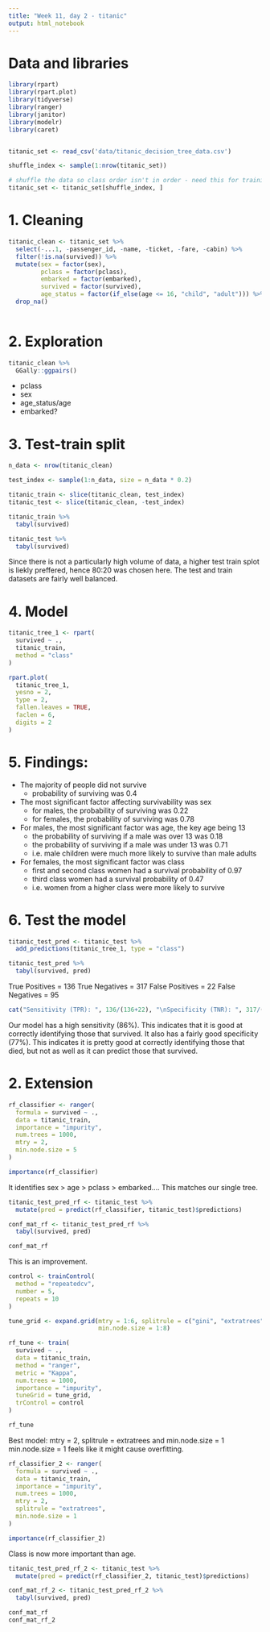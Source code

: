 ```yaml
---
title: "Week 11, day 2 - titanic"
output: html_notebook
---
```


# Data and libraries
```r
library(rpart)
library(rpart.plot)
library(tidyverse)
library(ranger)
library(janitor)
library(modelr)
library(caret)


titanic_set <- read_csv('data/titanic_decision_tree_data.csv')

shuffle_index <- sample(1:nrow(titanic_set))

# shuffle the data so class order isn't in order - need this for training/testing split later on 
titanic_set <- titanic_set[shuffle_index, ]
```

# 1. Cleaning
```r
titanic_clean <- titanic_set %>% 
  select(-...1, -passenger_id, -name, -ticket, -fare, -cabin) %>% 
  filter(!is.na(survived)) %>% 
  mutate(sex = factor(sex),
         pclass = factor(pclass),
         embarked = factor(embarked),
         survived = factor(survived),
         age_status = factor(if_else(age <= 16, "child", "adult"))) %>% 
  drop_na()
  
```
# 2. Exploration
```r
titanic_clean %>% 
  GGally::ggpairs()
```

* pclass
* sex
* age_status/age
* embarked?

# 3. Test-train split

```r
n_data <- nrow(titanic_clean)

test_index <- sample(1:n_data, size = n_data * 0.2)

titanic_train <- slice(titanic_clean, test_index)
titanic_test <- slice(titanic_clean, -test_index)
```

```r
titanic_train %>% 
  tabyl(survived)

titanic_test %>% 
  tabyl(survived)
```
Since there is not a particularly high volume of data, a higher test train splot is liekly preffered, hence 80:20 was chosen here.
The test and train datasets are fairly well balanced.

# 4. Model
```r
titanic_tree_1 <- rpart(
  survived ~ .,
  titanic_train,
  method = "class"
)

rpart.plot(
  titanic_tree_1,
  yesno = 2, 
  type = 2,
  fallen.leaves = TRUE, 
  faclen = 6, 
  digits = 2
)
```

# 5. Findings:

* The majority of people did not survive 
  - probability of surviving was 0.4
* The most significant factor affecting survivability was sex
  - for males, the probability of surviving was 0.22
  - for females, the probability of surviving was 0.78
* For males, the most significant factor was age, the key age being 13
  - the probability of surviving if a male was over 13 was 0.18
  - the probability of surviving if a male was under 13 was 0.71
  - i.e. male children were much more likely to survive than male adults
* For females, the most significant factor was class
  - first and second class women had a survival probability of 0.97
  - third class women had a survival probability of 0.47
  - i.e. women from a higher class were more likely to survive
  
# 6. Test the model

```r
titanic_test_pred <- titanic_test %>% 
  add_predictions(titanic_tree_1, type = "class")

titanic_test_pred %>% 
  tabyl(survived, pred)
```
True Positives = 136
True Negatives = 317
False Positives = 22
False Negatives = 95

```r
cat("Sensitivity (TPR): ", 136/(136+22), "\nSpecificity (TNR): ", 317/(317+95))
```
Our model has a high sensitivity (86%). This indicates that it is good at correctly identifying those that survived.
It also has a fairly good specificity (77%). This indicates it is pretty good at correctly identifying those that died, but not as well as it can predict those that survived.

# 2. Extension

```r
rf_classifier <- ranger(
  formula = survived ~ .,
  data = titanic_train,
  importance = "impurity",
  num.trees = 1000,
  mtry = 2, 
  min.node.size = 5
)

importance(rf_classifier)
```
It identifies sex > age > pclass > embarked.... This matches our single tree.

```r
titanic_test_pred_rf <- titanic_test %>% 
  mutate(pred = predict(rf_classifier, titanic_test)$predictions)

conf_mat_rf <- titanic_test_pred_rf %>% 
  tabyl(survived, pred)

conf_mat_rf
```
This is an improvement.

```r
control <- trainControl(
  method = "repeatedcv", 
  number = 5, 
  repeats = 10
)

tune_grid <- expand.grid(mtry = 1:6, splitrule = c("gini", "extratrees"),
                         min.node.size = 1:8)

rf_tune <- train(
  survived ~ ., 
  data = titanic_train, 
  method = "ranger",
  metric = "Kappa",
  num.trees = 1000,
  importance = "impurity",
  tuneGrid = tune_grid, 
  trControl = control
)

rf_tune
```

Best model: mtry = 2, splitrule = extratrees and min.node.size = 1
min.node.size = 1 feels like it might cause overfitting.

```r
rf_classifier_2 <- ranger(
  formula = survived ~ .,
  data = titanic_train,
  importance = "impurity",
  num.trees = 1000,
  mtry = 2, 
  splitrule = "extratrees",
  min.node.size = 1
)

importance(rf_classifier_2)
```
Class is now more important than age.

```r
titanic_test_pred_rf_2 <- titanic_test %>% 
  mutate(pred = predict(rf_classifier_2, titanic_test)$predictions)

conf_mat_rf_2 <- titanic_test_pred_rf_2 %>% 
  tabyl(survived, pred)

conf_mat_rf
conf_mat_rf_2
```

